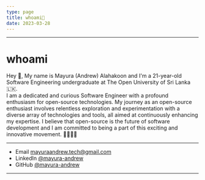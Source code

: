 ```yaml
---
type: page
title: whoami🤖
date: 2023-03-28
---
```

---
# whoami 

Hey 👋, My name is Mayura (Andrew) Alahakoon and I'm a 21-year-old Software Engineering undergraduate at The Open University of Sri Lanka🇱🇰.  
I am a dedicated and curious Software Engineer with a profound enthusiasm for open-source technologies. 
My journey as an open-source enthusiast involves relentless exploration and experimentation with a 
diverse array of technologies and tools, all aimed at continuously enhancing my expertise. 
I believe that open-source is the future of software development and I am committed to being a part of 
this exciting and innovative movement. 🚀🤖👨‍💻

---

- Email mayuraandrew.tech@gmail.com
- LinkedIn [@mayura-andrew](https://www.linkedin.com/in/mayura-alahakoon-827381201/)
- GitHub [@mayura-andrew](https://github.com/mayura-andrew)

---

